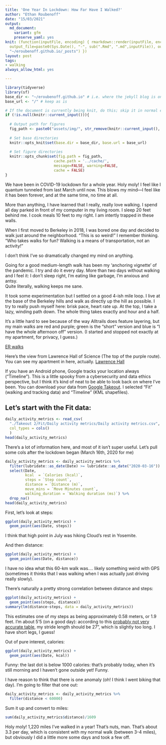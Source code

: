 ```yaml
---
title: 'One Year In Lockdown: How Far Have I Walked?'
author: "Ethan Roubenoff"
date: "15/03/2021"
output:
  md_document:
    variant: gfm
    preserve_yaml: yes
knit: (function(inputFile, encoding) { rmarkdown::render(inputFile, encoding = encoding,
  output_file=paste0(Sys.Date(), "-", sub(".Rmd", ".md",inputFile)), output_dir =
  "~/eroubenoff.github.io/_posts") })
layout: post
tags:
- walking
always_allow_html: yes

---
```

```r
library(tidyverse)
library(sf)
base_dir <- "~/eroubenoff.github.io" # i.e. where the jekyll blog is on the hard drive.
base_url <- "/" # keep as is

# If the document is currently being knit, do this; skip it in normal execution
if (!is.null(knitr::current_input())){
  
  # Output path for figures
  fig_path <- paste0("assets/img/", str_remove(knitr::current_input(), ".Rmd"), "/")
  
  # Set base directories
  knitr::opts_knit$set(base.dir = base_dir, base.url = base_url)
  
  # Set figure directories
  knitr::opts_chunk$set(fig.path = fig_path,
                      cache.path = '../cache/',
                      message=FALSE, warning=FALSE,
                      cache = FALSE)
}

```

We have been in COVID-19 lockdown for a whole year. Holy moly! I feel like
I quantum tunneled from last March until now. This blows my mind---I feel like
it has been forever, and at the same time, no time at all.

More than anything, I have learned that I really, really love walking. I spend
all day parked in front of my computer in my living room.  I sleep 20 feet behind
me. I cook meals 10 feet to my right. I am intertly trapped in these walls.

When I first moved to Berkeley in 2018, I was bored one day and decided to 
walk just around the neighborhood.  "This is so weird!" I remember thinking.
"Who takes walks for fun? Walking is a means of transportation, not an activity!"

I don't think I've so dramatically changed my mind on anything.

Going for a good medium-length walk has been my 'anchoring vignette' of the pandemic.
I try and do it every day.  More than two days without walking and I feel it:
I don't sleep right, I'm eating like garbage, I'm anxious and antsy.  
Quite literally, walking keeps me sane.

It took some experimentation but I settled on a good 4-ish mile loop.  I live
at the base of the Berkeley hills and walk as directly up the hill as possible.
I try to really push myself here: brisk pace, heart rate up. At the top,
I take a lazy, winding path down. The whole thing takes exactly and hour and a half.

It's a little hard to see because of the way Alltrails does feature layering, 
but my main walks are red and purple; green is the "short" version and blue is
"I have the whole afternoon off" version. (I started and stopped not exactly
at my apartment, for privacy, I guess.)

[ER walks](assets/r_markdown/alltrails_map.png)

Here's the view from Lawrence Hall of Science (The top of the purple route).
You can see my apartment in here, actually.
[Lawrence Hall](assets/r_markdown/observatory.jpg)




If you have an Android phone, Google tracks your location always ("Timeline").
This is a little spooky from a cybersecurity and data ethics perspective,
but I think it's kind of neat to be able to look back on where I've been.
You can download your data from [Google Takeout](https://takeout.google.com/).
I selected "Fit" (walking and tracking data) and "Timeline" (KML shapefiles).

## Let's start with the Fit data:


```r
daily_activity_metrics <- read_csv(
  "./Takeout 2/Fit/Daily activity metrics/Daily activity metrics.csv",
  col_types = cols()
  )
head(daily_activity_metrics)
```

There's a lot of information here, and most of it isn't super useful.  Let's pull
some cols after the lockdown began (March 16th, 2020 for me)

```r
daily_activity_metrics <- daily_activity_metrics %>%
  filter(lubridate::as_date(Date) >= lubridate::as_date("2020-03-16")) %>%
  select(Date, 
         kcal  = `Calories (kcal)`,
         steps = `Step count`,
         distance = `Distance (m)`,
         move_mins = `Move Minutes count`,
         walking_duration = `Walking duration (ms)`) %>%
  drop_na()
head(daily_activity_metrics)
```

First, let's look at steps:

```r
ggplot(daily_activity_metrics) +
  geom_point(aes(Date, steps))
```

I think that high point in July was hiking Cloud's rest in Yosemite.

And then distance: 
```r
ggplot(daily_activity_metrics) +
  geom_point(aes(Date, distance))
```

I have no idea what this 60-km walk was.... likely something weird with GPS (sometimes
it thinks that I was walking when I was actually just driving really slowly).

There's naturally a pretty strong correlation between distance and steps:
```r
ggplot(daily_activity_metrics) +
  geom_point(aes(steps, distance))
summary(lm(distance~steps, data = daily_activity_metrics))
```


This estimates one of my steps as being approximately 0.58 meters, or 1.9
feet.  I'm about 5'5 (on a good day): according to this [probably not very accurate table](https://www.verywellfit.com/set-pedometer-better-accuracy-3432895),
my stride length should be 27", which is slightly too long. I have 
short legs, I guess!

Out of pure interest, calories:
```r
ggplot(daily_activity_metrics) +
  geom_point(aes(Date, kcal))
```


Funny: the last dot is below 1000 calories: that's probably today, when 
it's still morning and I haven't gone outside yet! Funny.


I have reason to think that there is one anomaly (oh! I think I went biking 
that day). I'm going to filter that one out:
```r
daily_activity_metrics <- daily_activity_metrics %>%
  filter(distance < 60000)
```



Sum it up and convert to miles:

```r
sum(daily_activity_metrics$distance)/1609
```


Holy moly! 1,220 miles I've walked in a year! That's nuts, man. 
That's about 3.3 per day, which is consistent with my normal walk (between 3-4 miles),
but obviously I did a little more some days and took a few off.




